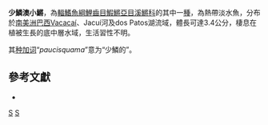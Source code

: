 {{Speciesbox 
| taxon = Austrolebias paucisquama
| status = NE
| status_system = IUCN3.1
| authority = [[Ferrer_dos_Santos|Ferrer dos Santos]], [[Malabarba|Malabarba]] & [[Costa|Costa]], 2008
| synonyms = 
}}
'''少鱗澳小鱂'''，為[[輻鰭魚綱|輻鰭魚綱]][[鯉齒目|鯉齒目]][[鰕鱂亞目|鰕鱂亞目]][[溪鱂科|溪鱂科]]的其中一[[種|種]]，為熱帶淡水魚，分布於[[南美洲|南美洲]][[巴西|巴西]]Vacacaí、Jacuí河及dos Patos湖流域，體長可達3.4公分，棲息在植被生長的底中層水域，生活習性不明。

其[[种加词|种加词]]“''paucisquama''”意为“少鱗的”。

== 參考文獻 ==
*{{FishBase_species|genus=Austrolebias|species=paucisquama|year=2014|month=8}}

{{Taxonbar|from=Q7585373}}

[[Category:澳小鱂屬|S]]
[[Category:2008年描述的鱼类|S]]
